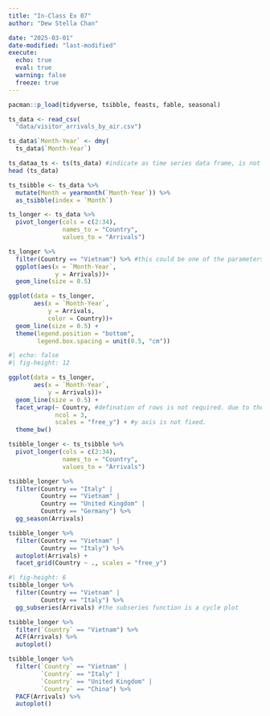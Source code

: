 ```yaml
---
title: "In-Class Ex 07"
author: "Dew Stella Chan"

date: "2025-03-01"
date-modified: "last-modified"
execute:
  echo: true
  eval: true
  warning: false
  freeze: true
---
```


```r
pacman::p_load(tidyverse, tsibble, feasts, fable, seasonal)
```

```r
ts_data <- read_csv(
  "data/visitor_arrivals_by_air.csv")
```

```r
ts_data$`Month-Year` <- dmy(
  ts_data$`Month-Year`)
```

```r
ts_dataa_ts <- ts(ts_data) #indicate as time series data frame, is not tsibble dataframe
head (ts_data)
```

```r
ts_tsibble <- ts_data %>%
  mutate(Month = yearmonth(`Month-Year`)) %>%
  as_tsibble(index = `Month`)
```

```r
ts_longer <- ts_data %>%
  pivot_longer(cols = c(2:34),
               names_to = "Country",
               values_to = "Arrivals")


```

```r
ts_longer %>%
  filter(Country == "Vietnam") %>% #this could be one of the parameters. 
  ggplot(aes(x = `Month-Year`, 
             y = Arrivals))+
  geom_line(size = 0.5)
```

```r
ggplot(data = ts_longer, 
       aes(x = `Month-Year`, 
           y = Arrivals,
           color = Country))+
  geom_line(size = 0.5) +
  theme(legend.position = "bottom", 
        legend.box.spacing = unit(0.5, "cm"))
```

```r
#| echo: false
#| fig-height: 12 

ggplot(data = ts_longer, 
       aes(x = `Month-Year`, 
           y = Arrivals))+
  geom_line(size = 0.5) +
  facet_wrap(~ Country, #defination of rows is not required. due to the facet_wrap. 
             ncol = 3,
             scales = "free_y") + #y axis is not fixed. 
  theme_bw()
```

```r
tsibble_longer <- ts_tsibble %>%
  pivot_longer(cols = c(2:34),
               names_to = "Country",
               values_to = "Arrivals")
```

```r
tsibble_longer %>%
  filter(Country == "Italy" |
         Country == "Vietnam" |
         Country == "United Kingdom" |
         Country == "Germany") %>% 
  gg_season(Arrivals)
```

```r
tsibble_longer %>%
  filter(Country == "Vietnam" |
         Country == "Italy") %>% 
  autoplot(Arrivals) + 
  facet_grid(Country ~ ., scales = "free_y")
```

```r
#| fig-height: 6
tsibble_longer %>%
  filter(Country == "Vietnam" |
         Country == "Italy") %>% 
  gg_subseries(Arrivals) #the subseries function is a cycle plot
```

```r
tsibble_longer %>%
  filter(`Country` == "Vietnam") %>%
  ACF(Arrivals) %>% 
  autoplot()
```

```r
tsibble_longer %>%
  filter(`Country` == "Vietnam" |
         `Country` == "Italy" |
         `Country` == "United Kingdom" |
         `Country` == "China") %>%
  PACF(Arrivals) %>%
  autoplot()


```
